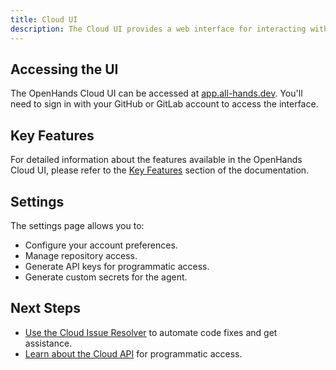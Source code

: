 ```yaml
---
title: Cloud UI
description: The Cloud UI provides a web interface for interacting with OpenHands AI. This page explains how to access and use the OpenHands Cloud UI.
---
```



## Accessing the UI

The OpenHands Cloud UI can be accessed at [app.all-hands.dev](https://app.all-hands.dev). You'll need to sign in with your GitHub or GitLab account to access the interface.


## Key Features

For detailed information about the features available in the OpenHands Cloud UI, please refer to the [Key Features](../key-features) section of the documentation.

## Settings

The settings page allows you to:

- Configure your account preferences.
- Manage repository access.
- Generate API keys for programmatic access.
- Generate custom secrets for the agent.

## Next Steps

- [Use the Cloud Issue Resolver](./cloud-issue-resolver) to automate code fixes and get assistance.
- [Learn about the Cloud API](./cloud-api) for programmatic access.
